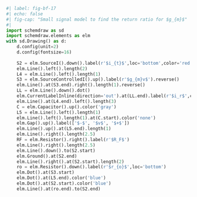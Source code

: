 ```python
#| label: fig-bf-17
#| echo: false
#| fig-cap: "Small signal model to find the return ratio for $g_{m}$"
#| 
import schemdraw as sd
import schemdraw.elements as elm
with sd.Drawing() as d:
    d.config(unit=2)
    d.config(fontsize=16)
 
    S2 = elm.SourceI().down().label(r'$i_{t}$',loc='bottom',color='red').dot()
    elm.Line().left().length(2)
    L4 = elm.Line().left().length(1)
    S3 = elm.SourceControlledI().up().label(r'$g_{m}v$').reverse()
    elm.Line().at(S3.end).right().length(1).reverse()
    LL = elm.Line().down().dot()
    elm.CurrentLabelInline(direction='out').at(LL.end).label(r'$i_r$',color='red',loc='bottom').color('red')
    elm.Line().at(L4.end).left().length(3)
    C = elm.Capacitor().up().color('gray')
    L5 = elm.Line().left().length(1)
    elm.Line().left().length(1).at(C.start).color('none')
    elm.Gap().up().label(['$-$', '$v$', '$+$'])
    elm.Line().up().at(L5.end).length(1)
    elm.Line().right().length(2.5)
    RF = elm.Resistor().right().label(r'$R_F$')
    elm.Line().right().length(2.5)
    elm.Line().down().to(S2.start)
    elm.Ground().at(S2.end)
    elm.Line().right().at(S2.start).length(2)
    ro = elm.Resistor().down().label(r'$r_{o}$',loc='bottom')
    elm.Dot().at(S3.start)
    elm.Dot().at(L5.end).color('blue')
    elm.Dot().at(S2.start).color('blue')
    elm.Line().at(ro.end).to(S2.end)
```
